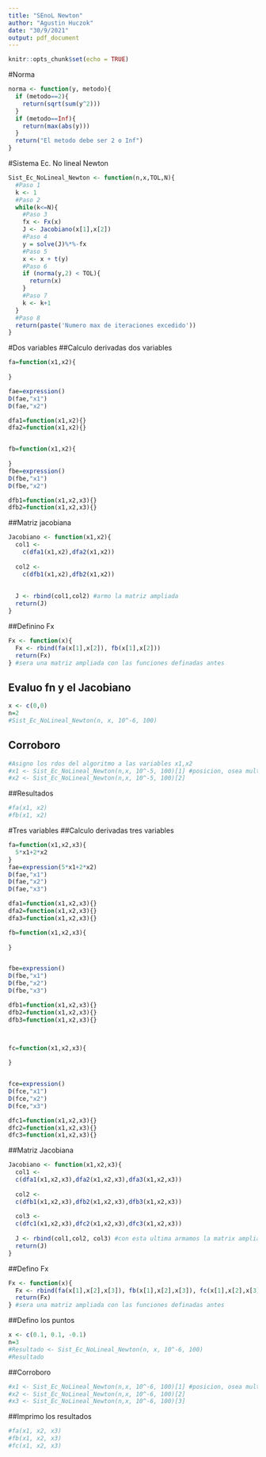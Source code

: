 ```yaml
---
title: "SEnoL Newton"
author: "Agustin Huczok"
date: "30/9/2021"
output: pdf_document
---
```


```r
knitr::opts_chunk$set(echo = TRUE)
```

#Norma


```r
norma <- function(y, metodo){
  if (metodo==2){
    return(sqrt(sum(y^2)))
  }
  if (metodo==Inf){
    return(max(abs(y)))
  }
  return("El metodo debe ser 2 o Inf")
}

```


#Sistema Ec. No lineal Newton


```r
Sist_Ec_NoLineal_Newton <- function(n,x,TOL,N){
  #Paso 1
  k <- 1
  #Paso 2
  while(k<=N){
    #Paso 3
    fx <- Fx(x)
    J <- Jacobiano(x[1],x[2])
    #Paso 4
    y = solve(J)%*%-fx
    #Paso 5
    x <- x + t(y)
    #Paso 6
    if (norma(y,2) < TOL){
      return(x)
    }
    #Paso 7
    k <- k+1
  }
  #Paso 8
  return(paste('Numero max de iteraciones excedido'))
}
```



#Dos variables
##Calculo derivadas dos variables

```r
fa=function(x1,x2){
  
}

fae=expression()
D(fae,"x1")
D(fae,"x2")

dfa1=function(x1,x2){}
dfa2=function(x1,x2){}


fb=function(x1,x2){
  
}
fbe=expression()
D(fbe,"x1")
D(fbe,"x2")

dfb1=function(x1,x2,x3){}
dfb2=function(x1,x2,x3){}
```





##Matriz jacobiana

```r



Jacobiano <- function(x1,x2){
  col1 <- 
    c(dfa1(x1,x2),dfa2(x1,x2))
  
  col2 <- 
    c(dfb1(x1,x2),dfb2(x1,x2))
  
  
  J <- rbind(col1,col2) #armo la matriz ampliada
  return(J)
}
```

##Definino Fx

```r

Fx <- function(x){
  Fx <- rbind(fa(x[1],x[2]), fb(x[1],x[2]))
  return(Fx)
} #sera una matriz ampliada con las funciones definadas antes

```

## Evaluo fn y el Jacobiano
```r


x <- c(0,0)
n=2
#Sist_Ec_NoLineal_Newton(n, x, 10^-6, 100)
```

## Corroboro
```r



#Asigno los rdos del algoritmo a las variables x1,x2
#x1 <- Sist_Ec_NoLineal_Newton(n,x, 10^-5, 100)[1] #posicion, osea mult por posicion 1
#x2 <- Sist_Ec_NoLineal_Newton(n,x, 10^-5, 100)[2]
```

##Resultados
```r



#fa(x1, x2)
#fb(x1, x2)

```



#Tres variables
##Calculo derivadas tres variables

```r
fa=function(x1,x2,x3){
  5*x1+2*x2
}
fae=expression(5*x1+2*x2)
D(fae,"x1")
D(fae,"x2")
D(fae,"x3")

dfa1=function(x1,x2,x3){}
dfa2=function(x1,x2,x3){}
dfa3=function(x1,x2,x3){}

fb=function(x1,x2,x3){
  
}


fbe=expression()
D(fbe,"x1")
D(fbe,"x2")
D(fbe,"x3")

dfb1=function(x1,x2,x3){}
dfb2=function(x1,x2,x3){}
dfb3=function(x1,x2,x3){}



fc=function(x1,x2,x3){
  
}


fce=expression()
D(fce,"x1")
D(fce,"x2")
D(fce,"x3")

dfc1=function(x1,x2,x3){}
dfc2=function(x1,x2,x3){}
dfc3=function(x1,x2,x3){}

```

##Matriz Jacobiana

```r
Jacobiano <- function(x1,x2,x3){
  col1 <- 
  c(dfa1(x1,x2,x3),dfa2(x1,x2,x3),dfa3(x1,x2,x3))
  
  col2 <- 
  c(dfb1(x1,x2,x3),dfb2(x1,x2,x3),dfb3(x1,x2,x3))
  
  col3 <-
  c(dfc1(x1,x2,x3),dfc2(x1,x2,x3),dfc3(x1,x2,x3))
  
  J <- rbind(col1,col2, col3) #con esta ultima armamos la matrix ampliada
  return(J)
}
```

##Defino Fx

```r
Fx <- function(x){
  Fx <- rbind(fa(x[1],x[2],x[3]), fb(x[1],x[2],x[3]), fc(x[1],x[2],x[3]))
  return(Fx)
} #sera una matriz ampliada con las funciones definadas antes
```

##Defino los puntos

```r
x <- c(0.1, 0.1, -0.1)
n=3
#Resultado <- Sist_Ec_NoLineal_Newton(n, x, 10^-6, 100)
#Resultado
```
##Corroboro

```r
#x1 <- Sist_Ec_NoLineal_Newton(n,x, 10^-6, 100)[1] #posicion, osea mult por posicion 1
#x2 <- Sist_Ec_NoLineal_Newton(n,x, 10^-6, 100)[2]
#x3 <- Sist_Ec_NoLineal_Newton(n,x, 10^-6, 100)[3]
```

##Imprimo los resultados

```r
#fa(x1, x2, x3)
#fb(x1, x2, x3)
#fc(x1, x2, x3)
```

